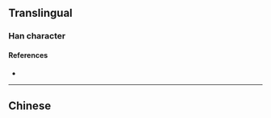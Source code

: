 {{also|潰}}
{{character info/new}}
==Translingual==

===Han character===
{{Han char|rn=85|rad=水|as=09|sn=12|four=|canj=ELMO,XELMO|ids=⿰氵贵}}

====References====
* {{Han ref|kx=0639.111|hdz=31677.040|uh=6E83|ud=28291}}

----

==Chinese==
{{zh-see|潰}}